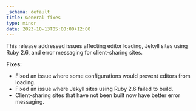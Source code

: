 ```yaml
---
_schema: default
title: General fixes
type: minor
date: 2023-10-13T05:00:00+12:00
---
```

This release addressed issues affecting editor loading, Jekyll sites using Ruby 2.6, and error messaging for client-sharing sites.

**Fixes:**

* Fixed an issue where some configurations would prevent editors from loading.
* Fixed an issue where Jekyll sites using Ruby 2.6 failed to build.
* Client-sharing sites that have not been built now have better error messaging.